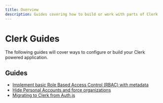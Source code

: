 ```yaml
---
title: Overview
description: Guides covering how to build or work with parts of Clerk
---
```


# Clerk Guides

The following guides will cover ways to configure or build your Clerk powered application. 

## Guides

* [Implement basic Role Based Access Control (RBAC) with metadata](/docs/guides/basic-rbac)
* [Hide Personal Accounts and force organizations](/docs/guides/force-organizations)
* [Migrating to Clerk from Auth.js](/docs/guides/authjs-migration)
